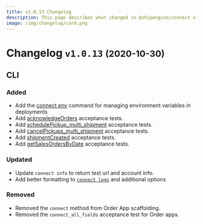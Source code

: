 ```yaml
---
title: v1.0.13 Changelog
description: This page describes what changed in @shipengine/connect v1.0.13
image: /img/changelog/card.png
---
```


# Changelog `v1.0.13` <small>(2020-10-30)</small>

## CLI

### Added

- Add the [connect env](../docs/v1/cli#manage-environment-variables) command for managing environment variables in deployments
- Add [acknowledgeOrders](../docs/v1/order-app/tests/acknowledge-orders/acknowledge-orders) acceptance tests.
- Add [schedulePickup_multi_shipment](../docs/v1/carrier-app/tests/schedule-pickup/schedule-pickup-multi-shipment) acceptance tests.
- Add [cancelPickups_multi_shipment](../docs/v1/carrier-app/tests/schedule-pickup/cancel-pickups-multi-shipment) acceptance tests.
- Add [shipmentCreated](../docs/v1/order-app/tests/shipment-created/shipment-created) acceptance tests.
- Add [getSalesOrdersByDate](../docs/v1/order-app/tests/get-sales-orders-by-date/get-sales-orders-by-date) acceptance tests.

### Updated

- Update `connect info` to return test url and account info.
- Add better formatting to [`connect logs`](../docs/v1/cli#print-app-logs) and additional options

### Removed

- Removed the `connect` method from Order App scaffolding.
- Removed the `connect_all_fields` acceptance test for Order apps.
